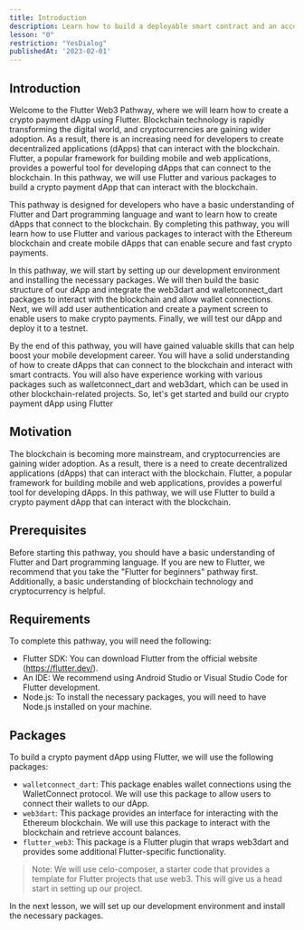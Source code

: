 ```yaml
---
title: Introduction
description: Learn how to build a deployable smart contract and an accompanying Flutter widget to add comment threads to your apps.
lesson: "0"
restriction: "YesDialog"
publishedAt: '2023-02-01'
---
```


## Introduction

Welcome to the Flutter Web3 Pathway, where we will learn how to create a crypto payment dApp using Flutter. Blockchain technology is rapidly transforming the digital world, and cryptocurrencies are gaining wider adoption. As a result, there is an increasing need for developers to create decentralized applications (dApps) that can interact with the blockchain. Flutter, a popular framework for building mobile and web applications, provides a powerful tool for developing dApps that can connect to the blockchain. In this pathway, we will use Flutter and various packages to build a crypto payment dApp that can interact with the blockchain.

This pathway is designed for developers who have a basic understanding of Flutter and Dart programming language and want to learn how to create dApps that connect to the blockchain. By completing this pathway, you will learn how to use Flutter and various packages to interact with the Ethereum blockchain and create mobile dApps that can enable secure and fast crypto payments.

In this pathway, we will start by setting up our development environment and installing the necessary packages. We will then build the basic structure of our dApp and integrate the web3dart and walletconnect_dart packages to interact with the blockchain and allow wallet connections. Next, we will add user authentication and create a payment screen to enable users to make crypto payments. Finally, we will test our dApp and deploy it to a testnet.

By the end of this pathway, you will have gained valuable skills that can help boost your mobile development career. You will have a solid understanding of how to create dApps that can connect to the blockchain and interact with smart contracts. You will also have experience working with various packages such as walletconnect_dart and web3dart, which can be used in other blockchain-related projects. So, let's get started and build our crypto payment dApp using Flutter

## Motivation

The blockchain is becoming more mainstream, and cryptocurrencies are gaining wider adoption. As a result, there is a need to create decentralized applications (dApps) that can interact with the blockchain. Flutter, a popular framework for building mobile and web applications, provides a powerful tool for developing dApps. In this pathway, we will use Flutter to build a crypto payment dApp that can interact with the blockchain.

## Prerequisites

Before starting this pathway, you should have a basic understanding of Flutter and Dart programming language. If you are new to Flutter, we recommend that you take the "Flutter for beginners" pathway first. Additionally, a basic understanding of blockchain technology and cryptocurrency is helpful.

## Requirements

To complete this pathway, you will need the following:

- Flutter SDK: You can download Flutter from the official website (https://flutter.dev/).
- An IDE: We recommend using Android Studio or Visual Studio Code for Flutter development.
- Node.js: To install the necessary packages, you will need to have Node.js installed on your machine.

## Packages

To build a crypto payment dApp using Flutter, we will use the following packages:

- `walletconnect_dart`: This package enables wallet connections using the WalletConnect protocol. We will use this package to allow users to connect their wallets to our dApp.
- `web3dart`: This package provides an interface for interacting with the Ethereum blockchain. We will use this package to interact with the blockchain and retrieve account balances.
- `flutter_web3`: This package is a Flutter plugin that wraps web3dart and provides some additional Flutter-specific functionality.

> Note: We will use celo-composer, a starter code that provides a template for Flutter projects that use web3. This will give us a head start in setting up our project.

In the next lesson, we will set up our development environment and install the necessary packages.
